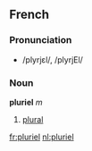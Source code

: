 ==French==
===Pronunciation===
*/plyrjɛl/, /plyrjEl/

===Noun===
'''pluriel''' ''m''

# [[plural]]

[[fr:pluriel]]
[[nl:pluriel]]